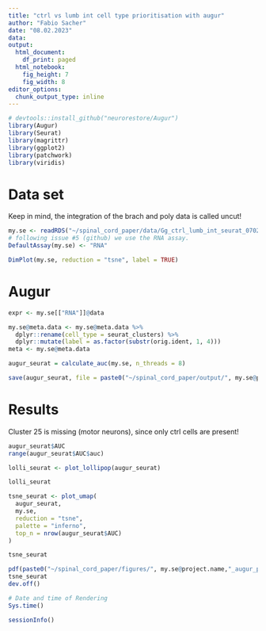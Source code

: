 ```yaml
---
title: "ctrl vs lumb int cell type prioritisation with augur"
author: "Fabio Sacher"
date: "08.02.2023"
data:
output:
  html_document:
    df_print: paged
  html_notebook:
    fig_height: 7
    fig_width: 8
editor_options:
  chunk_output_type: inline
---
```


```r
# devtools::install_github("neurorestore/Augur")
library(Augur)
library(Seurat)
library(magrittr)
library(ggplot2)
library(patchwork)
library(viridis)
```

# Data set

Keep in mind, the integration of the brach and poly data is called uncut!

```r
my.se <- readRDS("~/spinal_cord_paper/data/Gg_ctrl_lumb_int_seurat_070223.rds")
# following issue #5 (github) we use the RNA assay. 
DefaultAssay(my.se) <- "RNA"

DimPlot(my.se, reduction = "tsne", label = TRUE)

```

# Augur

```r
expr <- my.se[["RNA"]]@data

my.se@meta.data <- my.se@meta.data %>% 
  dplyr::rename(cell_type = seurat_clusters) %>% 
  dplyr::mutate(label = as.factor(substr(orig.ident, 1, 4)))
meta <- my.se@meta.data

augur_seurat = calculate_auc(my.se, n_threads = 8)

save(augur_seurat, file = paste0("~/spinal_cord_paper/output/", my.se@project.name,"_augur.Rda"))
```

# Results

Cluster 25 is missing (motor neurons), since only ctrl cells are present! 

```r

augur_seurat$AUC
range(augur_seurat$AUC$auc)

lolli_seurat <- plot_lollipop(augur_seurat)

lolli_seurat

```

```r

tsne_seurat <- plot_umap(
  augur_seurat,
  my.se,
  reduction = "tsne",
  palette = "inferno",
  top_n = nrow(augur_seurat$AUC)
)

tsne_seurat
```

```r
pdf(paste0("~/spinal_cord_paper/figures/", my.se@project.name,"_augur_prios_tsne.pdf"), width = 10, height = 5)
tsne_seurat
dev.off()
```

```r
# Date and time of Rendering
Sys.time()

sessionInfo()
```